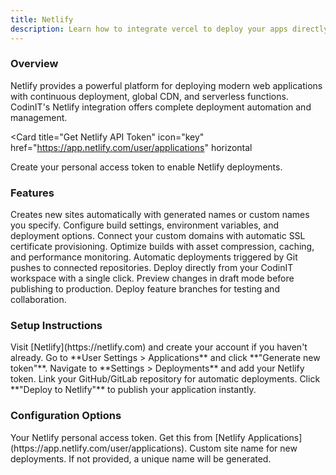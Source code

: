 ```yaml
---
title: Netlify
description: Learn how to integrate vercel to deploy your apps directly from your desktop
---
```


### Overview

Netlify provides a powerful platform for deploying modern web applications with continuous deployment, global CDN, and serverless functions. CodinIT's Netlify integration offers complete deployment automation and management.

<Card
  title="Get Netlify API Token"
  icon="key"
  href="https://app.netlify.com/user/applications"
  horizontal
>
  Create your personal access token to enable Netlify deployments.
</Card>

### Features

<Expandable title="Site Management">
  <CardGroup cols={2}>
    <Card title="Automatic Site Creation" icon="plus">
      Creates new sites automatically with generated names or custom names you specify.
    </Card>
    <Card title="Site Configuration" icon="settings">
      Configure build settings, environment variables, and deployment options.
    </Card>
    <Card title="Custom Domains" icon="link">
      Connect your custom domains with automatic SSL certificate provisioning.
    </Card>
    <Card title="Build Optimization" icon="zap">
      Optimize builds with asset compression, caching, and performance monitoring.
    </Card>
  </CardGroup>
</Expandable>

<Expandable title="Deployment Capabilities">
  <CardGroup cols={2}>
    <Card title="Continuous Deployment" icon="git-branch">
      Automatic deployments triggered by Git pushes to connected repositories.
    </Card>
    <Card title="Manual Deployments" icon="hand">
      Deploy directly from your CodinIT workspace with a single click.
    </Card>
    <Card title="Draft Deployments" icon="eye">
      Preview changes in draft mode before publishing to production.
    </Card>
    <Card title="Branch Deploys" icon="git-merge">
      Deploy feature branches for testing and collaboration.
    </Card>
  </CardGroup>
</Expandable>

### Setup Instructions

<Steps>
  <Step title="Create Netlify Account">
    Visit [Netlify](https://netlify.com) and create your account if you haven't already.
  </Step>

  <Step title="Generate Personal Access Token">
    Go to **User Settings > Applications** and click **"Generate new token"**.
  </Step>

  <Step title="Configure in CodinIT">
    Navigate to **Settings > Deployments** and add your Netlify token.
  </Step>

  <Step title="Connect Git Repository (Optional)">
    Link your GitHub/GitLab repository for automatic deployments.
  </Step>

  <Step title="Deploy Your Site">
    Click **"Deploy to Netlify"** to publish your application instantly.
  </Step>
</Steps>

### Configuration Options

<ParamField name="NETLIFY_ACCESS_TOKEN" type="string" required>
  Your Netlify personal access token. Get this from [Netlify Applications](https://app.netlify.com/user/applications).
</ParamField>

<ParamField name="NETLIFY_SITE_NAME" type="string">
  Custom site name for new deployments. If not provided, a unique name will be generated.
</ParamField>
